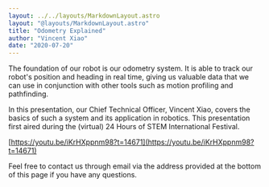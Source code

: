 ```yaml
---
layout: ../../layouts/MarkdownLayout.astro
layout: "@layouts/MarkdownLayout.astro"
title: "Odometry Explained"
author: "Vincent Xiao"
date: "2020-07-20"
---
```


The foundation of our robot is our odometry system. It is able to track our robot's position and heading in real time, giving us valuable data that we can use in conjunction with other tools such as motion profiling and pathfinding.

In this presentation, our Chief Technical Officer, Vincent Xiao, covers the basics of such a system and its application in robotics. This presentation first aired during the (virtual) 24 Hours of STEM International Festival.

[https://youtu.be/iKrHXppnm98?t=14671](https://youtu.be/iKrHXppnm98?t=14671)

Feel free to contact us through email via the address provided at the bottom of this page if you have any questions.
